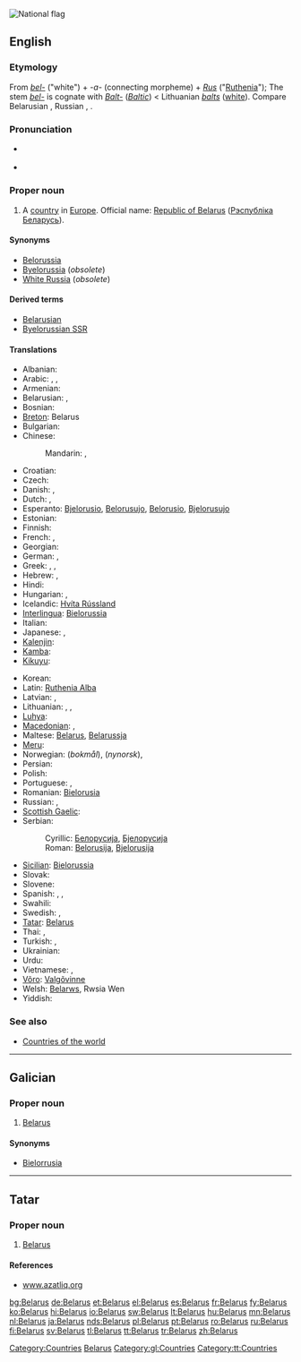 [[Image:Flag of Belarus.svg|thumb|National flag]]
{{also|Bélarus}}
==English==
{{wikipedia}}

===Etymology===
From {{etyl|sla}} ''[[bel-]]'' ("white") + ''-a-'' (connecting morpheme) + ''[[Rus]]'' ("[[Ruthenia]]"); The stem ''[[bel-]]'' is cognate with ''[[Balt-]]'' (''[[Baltic]]'') < Lithuanian ''[[balts]]'' ([[white]]).  Compare Belarusian {{term|Беларусь|tr=Belarús’|lang=be}}, Russian {{term|Беларусь|tr=Belarús’|lang=ru}}, {{term|Белоруссия|tr=Belorússija|lang=ru}}.

===Pronunciation===
* {{a|UK|US}} {{IPA|/ˈbɛl.ə.ɹus/}}
* {{audio|en-us-Belarus.ogg|Audio (US)}}

===Proper noun===
{{en-proper noun}}

# A [[country]] in [[Europe]]. Official name: [[Republic of Belarus]] ([[Рэспублiка Беларусь]]).

====Synonyms====
* [[Belorussia]]
* [[Byelorussia]] (''obsolete'')
* [[White Russia]] (''obsolete'')

====Derived terms====
* [[Belarusian]]
* [[Byelorussian SSR]]

====Translations====
{{trans-top|country}}
* Albanian: {{t+|sq|Bjellorusia|f|xs=Albanian}}
* Arabic: {{t-|ar|بيلاروسيا|f|tr=bilaruusya}},  {{t|ar|روسيا البيضاء|f|tr=ruusya al-bayDaa'}},  {{t|ar|البيلاروس|m|tr=al-bilaruus}}
* Armenian: {{t-|hy|Բելառուս|tr=Belaṙus}}
* Belarusian: {{t-|be|Беларусь|tr=Belarús’|xs=Belarusian}}, {{t|be|Biełaruś|f|sc=Cyrl}} {{qualifier|[[Łacinka]]}}
* Bosnian: {{t-|bs|Bjelorusija|f}}
* [[Breton]]: Belarus
* Bulgarian: {{t+|bg|Беларус|tr=Belarús}}
* Chinese:
*: Mandarin: {{t-|cmn|白俄羅斯|sc=Hani}},  {{t-|cmn|白俄罗斯|tr=Báiéluōsī|sc=Hani}}
* Croatian: {{t+|hr|Bjelorusija}}
* Czech: {{t+|cs|Bělorusko|n}}
* Danish: {{t-|da|Hviderusland}},  {{t-|da|Belarus}}
* Dutch: {{t+|nl|Wit-Rusland}},  {{t|nl|Belaroes}}
* Esperanto: [[Bjelorusio]], [[Belorusujo]], [[Belorusio]], [[Bjelorusujo]]
* Estonian: {{t-|et|Valgevene}}
* Finnish: {{t+|fi|Valko-Venäjä}}
* French: {{t+|fr|Biélorussie|f}},  {{t+|fr|Bélarus|f}}
* Georgian: {{t-|ka|ბელარუსი|tr=belarusi|sc=Geor|xs=Georgian}}
* German: {{t+|de|Weißrussland|n}},  {{qualifier|official}} {{t+|de|Belarus|f}}
* Greek: {{t+|el|Λευκορωσία|f|tr=Lefkorosía}}, {{t-|el|Λευκορωσσία|f|tr=Lefkorossía}},  {{t|el|Μπελαρούς|tr=Belaroús|sc=Grek}}
* Hebrew: {{t|he|בלארוס|tr=Belarus|sc=Hebr}}, {{t|he|רוסיה הלבנה|f|tr=Rusia Halevana|sc=Hebr}}
* Hindi: {{t+|hi|बेलारूस|m|tr=Bēlārūs|xs=Hindi}}
* Hungarian: {{t+|hu|Fehéroroszország}},  {{t|hu|Belarusz}}
* Icelandic: [[Hvíta Rússland]]
* [[Interlingua]]: [[Bielorussia]]
* Italian: {{t+|it|Bielorussia|f}}
* Japanese: {{t+|ja|ベラルーシ|tr=Berarūshi}},  {{t|ja|ベロルシア|tr=Berorushia}}
* [[Kalenjin]]: {{tø|kln|Belarus}}
* [[Kamba]]: {{tø|kam|Belarusi}}
* [[Kikuyu]]: {{tø|ki|Belarus}}
{{trans-mid}}
* Korean: {{t+|ko|벨라루스|tr=Bellaruseu}}
* Latin: [[Ruthenia Alba]] {{f}}
* Latvian: {{t+|lv|Baltkrievija|f|xs=Latvian}},  {{t|lv|Belarus}}
* Lithuanian: {{t+|lt|Gudija|xs=Lithuanian}}, {{t+|lt|Baltarusija|xs=Lithuanian}},  {{t|lt|Belarus}}
* [[Luhya]]: {{tø|luy|Belarusi}}
* [[Macedonian]]: {{t|mk|Белорусија|f|tr=Belorúsija|sc=Cyrl}},  {{t|mk|Беларусь|f|tr=Belarús’|sc=Cyrl}}
* Maltese: [[#Maltese|Belarus]], [[Belarussja]]
* [[Meru]]: {{tø|mer|Belarus}}
* Norwegian: {{t+|no|Hviterussland}} (''bokmål''), {{t|no|Kviterussland}} (''nynorsk''), {{t|no|Belarus}}
* Persian: {{t|fa|بلاروس|sc=fa-Arab}}
* Polish: {{t+|pl|Białoruś|f}}
* Portuguese: {{t+|pt|Bielorrússia|f}}, {{t|pt|Belarus}}
* Romanian: [[Bielorusia]]
* Russian: {{t+|ru|Беларусь|f|tr=Belarús’}},  {{t+|ru|Белоруссия|f|tr=Belorússija}}
* [[Scottish Gaelic]]: {{t-|gd|Bealaruis|f|xs=Scottish Gaelic}}
* Serbian:
*: Cyrillic: [[Белорусија]], [[Бјелорусија]] {{f}}
*: Roman: [[Belorusija]], [[Bjelorusija]] {{f}}
* [[Sicilian]]: [[Bielorussia]] {{f}}
* Slovak: {{t|sk|Bielorusko|n}}
* Slovene: {{t+|sl|Belorusija|f}}
* Spanish: {{t+|es|Bielorrusia|f}},  {{t|es|Belarús|m}},  {{t|es|Rusia Blanca|f}}
* Swahili: {{t+|sw|Belarusi|xs=Swahili}}
* Swedish: {{t+|sv|Vitryssland}},  {{t+|sv|Belarus}}
* [[Tatar]]: [[Belarus#Tatar|Belarus]]
* Thai: {{t|th|เบลารุส|tr=belārus̄}},  {{t|th|ประเทศเบลารุส|tr=bpràtêt belārus̄}}
* Turkish: {{t+|tr|Beyaz Rusya}},  {{t+|tr|Belarus}}
* Ukrainian: {{t+|uk|Білорусь|f|tr=Bilorús’|xs=Ukrainian}}
* Urdu: {{t|ur|بیلارس|m|tr=Bēlārūs|sc=ur-Arab}}
* Vietnamese: {{t|vi|Bê-la-rút|xs=Vietnamese}}, {{t-|vi|Belarus|xs=Vietnamese}}
* [[Võro]]: [[Valgõvinne]]
* Welsh: [[Belarws]], Rwsia Wen
* Yiddish: {{t|yi|ווײַסרוסלאַנד|n|tr=Vaysrusland|sc=yi-Hebr|xs=Yiddish}}
{{trans-bottom}}

===See also===
* [[Appendix:Countries of the world|Countries of the world]]

[[Category:Countries]]
[[Category:Belarus| Belarus]]
----

==Galician==

===Proper noun===
{{gl-proper noun|f}}

# [[#English|Belarus]]

====Synonyms====
* [[Bielorrusia]]

[[Category:gl:Countries]]

----

==Tatar==

===Proper noun===
{{infl|tt|proper noun}}

# [[Belarus#english|Belarus]]

====References====
* [http://www.azatliq.org/analysis/analysis/tb/2003/01/DDA0CF86-7A2F-4437-9318-7D9222190578.asp www.azatliq.org]

[[Category:tt:Countries]]

[[bg:Belarus]]
[[de:Belarus]]
[[et:Belarus]]
[[el:Belarus]]
[[es:Belarus]]
[[fr:Belarus]]
[[fy:Belarus]]
[[ko:Belarus]]
[[hi:Belarus]]
[[io:Belarus]]
[[sw:Belarus]]
[[lt:Belarus]]
[[hu:Belarus]]
[[mn:Belarus]]
[[nl:Belarus]]
[[ja:Belarus]]
[[nds:Belarus]]
[[pl:Belarus]]
[[pt:Belarus]]
[[ro:Belarus]]
[[ru:Belarus]]
[[fi:Belarus]]
[[sv:Belarus]]
[[tl:Belarus]]
[[tt:Belarus]]
[[tr:Belarus]]
[[zh:Belarus]]